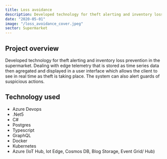 ```yaml
---
title: Loss avoidance
description: Developed technology for theft alerting and inventory loss prevention in the supermarket.
date: "2020-05-01"
image: "/loss_avoidance_cover.jpeg"
sector: Supermarket
---
```


## Project overview

Developed technology for theft alerting and inventory loss prevention in the supermarket.
Dealing with edge telemetry that is stored as time series data then agregated and displayed in a user interface which allows the client to see in real time as theft is taking place. The system can also alert guards of suspicious actions.

## Technology used

- Azure Devops
- .Net5
- C#
- Postgres
- Typescript
- GraphQL
- Docker
- Kubernetes
- Azure (IoT Hub, Iot Edge, Cosmos DB, Blog Storage, Event Grid/ Hub)
